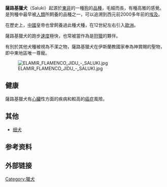 {{refimprove|time=2011-04-27T06:43:19+00:00}}
{{Infobox Dogbreed
| country = [[新月沃土|新月沃土]]<ref name=freedman2013>{{Cite journal |last=Freedman |first=A. |date=2014 |title=Genome Sequencing Highlights the Dynamic Early History of Dogs|doi=10.1371/journal.pgen.1004016|pmid=24453982|pmc=3894170|volume=10|issue=1 |journal=PLOS Genetics |pages=e1004016}}</ref>
| fcistd = http://www.fci.be/en/nomenclature/SALUKI-269.html
| image = Red Smooth Saluki.jpg
| image_caption = 
| name = Saluki
| coat = 光滑和“羽毛”
| color = 白色、奶油色、小鹿色、红色、灰褐色/棕褐色、黑色/棕褐色和三色（白色、黑色和棕褐色）
| weight = {{convert|40|-|60|lb|kg|order=flip|abbr=on}}
| height = {{convert|23|-|28|in|cm|order=flip|abbr=on}}
| litter_size = 
| life_span  = 12–14
}}

'''薩路基獵犬'''（Saluki）起源於[[東非|東非]]的一種[[狗|狗]]的[[品種|品種]]，毛細而長，有種高雅的感覺。是狗種中最早被[[人類|人類]]所飼養的品種之一，可以追溯到西元前2000多年前的[[埃及|埃及]]。

在歷史上，[[中國|中國]]皇帝也曾飼養過此種犬種，在12世紀左右引入[[歐洲|歐洲]]。

薩路基獵犬的跑步[[速度|速度]]極快，也常被當作為是[[狩獵|狩獵]]的夥伴。

有別於其他犬種被視為不潔之物，薩路基獵犬在伊斯蘭教國家奉為神賞賜的聖物，即中東地區唯一尊寵。

[[File:ELAMIR_FLAMENCO_JIDU_-_SALUKI.jpg|thumb]]

==健康==
薩路基獵犬有[[心臟|心臟]]性方面的疾病和較高的[[癌症|癌症]]風險。

==其他==
*[[细犬|细犬]]

==参考资料==
{{refs}}

==外部链接==
{{Commonscatinline}}

{{Authority control}}

[[Category:獵犬|Category:獵犬]]